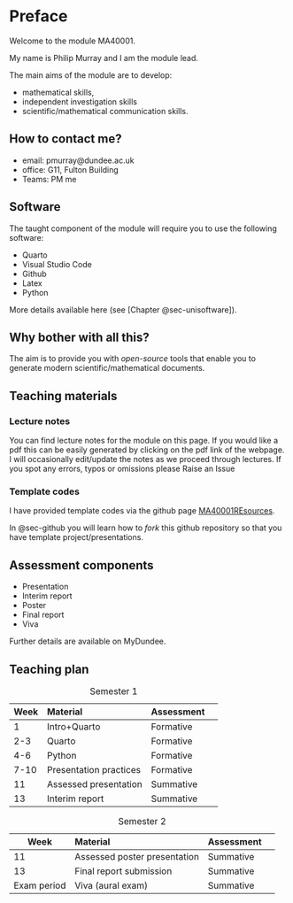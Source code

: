 # Preface {.unnumbered}


Welcome to the module MA40001. 

My name is Philip Murray and I am the module lead.

The main aims of the module are to develop:

* mathematical skills,
* independent investigation skills
* scientific/mathematical communication skills. 

## How to contact me?

* email: pmurray@dundee.ac.uk
* office: G11, Fulton Building
* Teams: PM me


## Software

The taught component of the module will require you to use the following software:

* Quarto
* Visual Studio Code
* Github
* Latex
* Python

More details available here (see [Chapter @sec-unisoftware]).

::: {.callout-note}
# Why bother with all this?

The aim is to provide you with *open-source* tools that enable you to generate modern scientific/mathematical documents. 

:::


## Teaching materials

### Lecture notes
You can find lecture notes for the module on this page. If you would like a pdf this can be easily generated by clicking on the pdf link of the  webpage. I will occasionally edit/update the notes as we proceed through lectures. If you spot any errors, typos or omissions please Raise an Issue

### Template codes

I have provided template codes via the github page [MA40001REsources](https://github.com/dundeemath/MA40001Resources).

In @sec-github you will learn how to *fork* this github repository so that you have template project/presentations. 


## Assessment components

* Presentation
* Interim report
* Poster 
* Final report
* Viva

Further details are available on MyDundee.


## Teaching plan

| Week | Material | Assessment |
|-------|:---|-----| ---|
| 1    | Intro+Quarto  | Formative |
| 2-3    | Quarto  | Formative |
| 4-6     | Python | Formative |
| 7-10     | Presentation practices  |   Formative |  
| 11     | Assessed presentation  | Summative| 
| 13     | Interim report  | Summative|   
: Semester 1 

| Week | Material | Assessment |
|-------|:---|-----| ---| 
| 11     | Assessed poster presentation  | Summative| 
| 13     | Final report submission  | Summative| 
| Exam period     | Viva (aural exam)  | Summative| 

: Semester 2 

